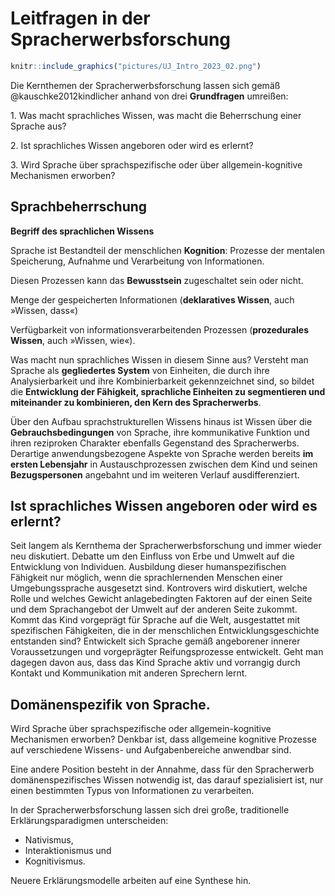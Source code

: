 # Leitfragen in der Spracherwerbsforschung {#sec-gegenstand}

```r
knitr::include_graphics("pictures/UJ_Intro_2023_02.png")
```

Die Kernthemen der Spracherwerbsforschung lassen sich gemäß @kauschke2012kindlicher anhand von drei **Grundfragen** umreißen:

1\. Was macht sprachliches Wissen, was macht die Beherrschung einer Sprache aus?

2\. Ist sprachliches Wissen angeboren oder wird es erlernt?

3\. Wird Sprache über sprachspezifische oder über allgemein-kognitive Mechanismen erworben?

## Sprachbeherrschung

**Begriff des sprachlichen Wissens**

Sprache ist Bestandteil der menschlichen **Kognition**: Prozesse der mentalen Speicherung, Aufnahme und Verarbeitung von Informationen.

Diesen Prozessen kann das **Bewusstsein** zugeschaltet sein oder nicht.

Menge der gespeicherten Informationen (**deklaratives Wissen**, auch »Wissen, dass«)

Verfügbarkeit von informationsverarbeitenden Prozessen (**prozedurales Wissen**, auch »Wissen, wie«).

Was macht nun sprachliches Wissen in diesem Sinne aus? Versteht man Sprache als **gegliedertes System** von Einheiten, die durch ihre Analysierbarkeit und ihre Kombinierbarkeit gekennzeichnet sind, so bildet die **Entwicklung der Fähigkeit, sprachliche Einheiten zu segmentieren und miteinander zu kombinieren, den Kern des Spracherwerbs**.

Über den Aufbau sprachstrukturellen Wissens hinaus ist Wissen über die **Gebrauchsbedingungen** von Sprache, ihre kommunikative Funktion und ihren reziproken Charakter ebenfalls Gegenstand des Spracherwerbs. Derartige anwendungsbezogene Aspekte von Sprache werden bereits **im ersten Lebensjahr** in Austauschprozessen zwischen dem Kind und seinen **Bezugspersonen** angebahnt und im weiteren Verlauf ausdifferenziert.

## Ist sprachliches Wissen angeboren oder wird es erlernt?

Seit langem als Kernthema der Spracherwerbsforschung und immer wieder neu diskutiert. Debatte um den Einfluss von Erbe und Umwelt auf die Entwicklung von Individuen. Ausbildung dieser humanspezifischen Fähigkeit nur möglich, wenn die sprachlernenden Menschen einer Umgebungssprache ausgesetzt sind. Kontrovers wird diskutiert, welche Rolle und welches Gewicht anlagebedingten Faktoren auf der einen Seite und dem Sprachangebot der Umwelt auf der anderen Seite zukommt. Kommt das Kind vorgeprägt für Sprache auf die Welt, ausgestattet mit spezifischen Fähigkeiten, die in der menschlichen Entwicklungsgeschichte entstanden sind? Entwickelt sich Sprache gemäß angeborener innerer Voraussetzungen und vorgeprägter Reifungsprozesse entwickelt. Geht man dagegen davon aus, dass das Kind Sprache aktiv und vorrangig durch Kontakt und Kommunikation mit anderen Sprechern lernt.  

## Domänenspezifik von Sprache. 

Wird Sprache über sprachspezifische oder allgemein-kognitive Mechanismen erworben? Denkbar ist, dass allgemeine kognitive Prozesse auf verschiedene Wissens- und Aufgabenbereiche anwendbar sind.

Eine andere Position besteht in der Annahme, dass für den Spracherwerb domänenspezifisches Wissen notwendig ist, das darauf spezialisiert ist, nur einen bestimmten Typus von Informationen zu verarbeiten.

In der Spracherwerbsforschung lassen sich drei große, traditionelle Erklärungsparadigmen unterscheiden:

-   Nativismus,
-   Interaktionismus und
-   Kognitivismus.

Neuere Erklärungsmodelle arbeiten auf eine Synthese hin.

